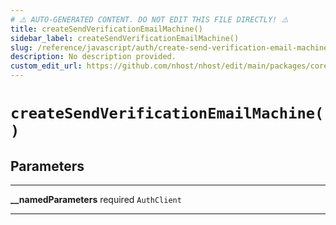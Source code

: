 ```yaml
---
# ⚠️ AUTO-GENERATED CONTENT. DO NOT EDIT THIS FILE DIRECTLY! ⚠️
title: createSendVerificationEmailMachine()
sidebar_label: createSendVerificationEmailMachine()
slug: /reference/javascript/auth/create-send-verification-email-machine
description: No description provided.
custom_edit_url: https://github.com/nhost/nhost/edit/main/packages/core/src/machines/send-verification-email.ts#L28
---
```


# `createSendVerificationEmailMachine()`

## Parameters

---

**<span className="parameter-name">\_\_namedParameters</span>** <span className="optional-status">required</span> `AuthClient`

---
